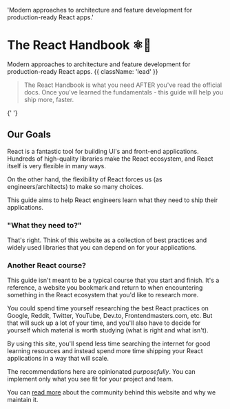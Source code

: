 
  'Modern approaches to architecture and feature development for production-ready React apps.'

# The React Handbook **⚛🤌**

Modern approaches to architecture and feature development for production-ready React apps. {{ className: 'lead' }}

> The React Handbook is what you need AFTER you've read the official docs. Once you've learned the fundamentals - this guide will help you ship more, faster.

<QuickNavigation />{' '}

## Our Goals

React is a fantastic tool for building UI's and front-end applications. Hundreds of high-quality libraries make the React ecosystem, and React itself is very flexible in many ways.

On the other hand, the flexibility of React forces us (as engineers/architects) to make so many choices.

This guide aims to help React engineers learn what they need to ship their applications.

### "What they need to?"

That's right. Think of this website as a collection of best practices and widely used libraries that you can depend on for your applications.

### Another React course?

This guide isn't meant to be a typical course that you start and finish. It's a reference, a website you bookmark and return to when encountering something in the React ecosystem that you'd like to research more.

You could spend time yourself researching the best React practices on Google, Reddit, Twitter, YouTube, Dev.to, Frontendmasters.com, etc. But that will suck up a lot of your time, and you'll also have to decide for yourself which material is worth studying (what is right and what isn't).

By using this site, you'll spend less time searching the internet for good learning resources and instead spend more time shipping your React applications in a way that will scale.

The recommendations here are opinionated _purposefully_. You can implement only what you see fit for your project and team.

You can [read more](/about) about the community behind this website and why we maintain it.
